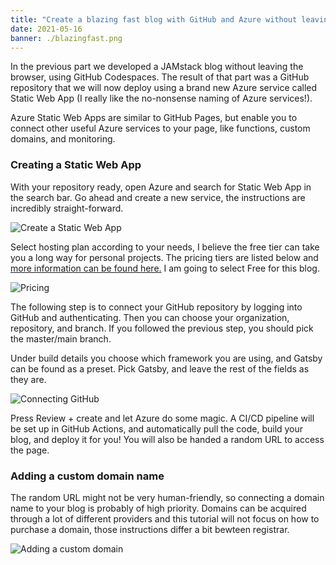 ```yaml
---
title: "Create a blazing fast blog with GitHub and Azure without leaving your browser (part 2)"
date: 2021-05-16
banner: ./blazingfast.png
---
```


In the previous part we developed a JAMstack blog without leaving the browser, using GitHub Codespaces. The result of that part was a GitHub repository that we will now deploy using a brand new Azure service called Static Web App (I really like the no-nonsense naming of Azure services!).

Azure Static Web Apps are similar to GitHub Pages, but enable you to connect other useful Azure services to your page, like functions, custom domains, and monitoring. 

### Creating a Static Web App

With your repository ready, open Azure and search for Static Web App in the search bar. Go ahead and create a new service, the instructions are incredibly straight-forward.

![Create a Static Web App](./create.jpg)

Select hosting plan according to your needs, I believe the free tier can take you a long way for personal projects. The pricing tiers are listed below and [more information can be found here.](https://azure.microsoft.com/en-us/pricing/details/app-service/static/) I am going to select Free for this blog.

![Pricing](./pricing.jpg)

The following step is to connect your GitHub repository by logging into GitHub and authenticating. Then you can choose your organization, repository, and branch. If you followed the previous step, you should pick the master/main branch. 

Under build details you choose which framework you are using, and Gatsby can be found as a preset. Pick Gatsby, and leave the rest of the fields as they are.

![Connecting GitHub](./github.jpg)

Press Review + create and let Azure do some magic. A CI/CD pipeline will be set up in GitHub Actions, and automatically pull the code, build your blog, and deploy it for you! You will also be handed a random URL to access the page. 

### Adding a custom domain name

The random URL might not be very human-friendly, so connecting a domain name to your blog is probably of high priority. Domains can be acquired through a lot of different providers and this tutorial will not focus on how to purchase a domain, those instructions differ a bit bewteen registrar. 

![Adding a custom domain](./domain.jpg)